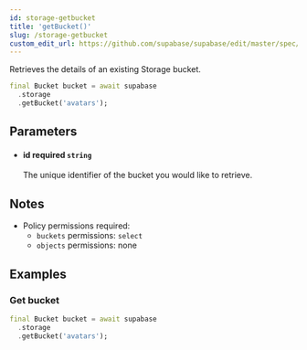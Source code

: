 ```yaml
---
id: storage-getbucket
title: 'getBucket()'
slug: /storage-getbucket
custom_edit_url: https://github.com/supabase/supabase/edit/master/spec/supabase_dart_v1_legacy.yml
---
```



Retrieves the details of an existing Storage bucket.

```dart
final Bucket bucket = await supabase
  .storage
  .getBucket('avatars');
```

## Parameters

<ul className="method-list-group">
  
<li className="method-list-item">
  <h4 className="method-list-item-label">
    <span className="method-list-item-label-name">
      id
    </span>
    <span className="method-list-item-label-badge required">
      required
    </span>
    <span className="method-list-item-validation">
      <code>string</code>
    </span>
  </h4>
  <div class="method-list-item-description">

The unique identifier of the bucket you would like to retrieve.

  </div>
  
</li>

</ul>

## Notes

- Policy permissions required:
  - `buckets` permissions: `select`
  - `objects` permissions: none

## Examples

### Get bucket

```dart
final Bucket bucket = await supabase
  .storage
  .getBucket('avatars');
```
